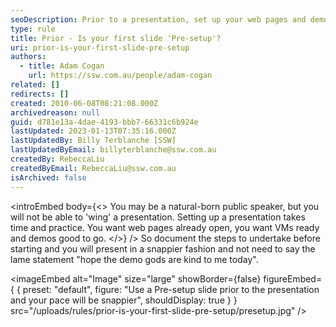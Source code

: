```yaml
---
seoDescription: Prior to a presentation, set up your web pages and demos to ensure a smoother delivery and avoid reliance on good fortune.
type: rule
title: Prior - Is your first slide 'Pre-setup'?
uri: prior-is-your-first-slide-pre-setup
authors:
  - title: Adam Cogan
    url: https://ssw.com.au/people/adam-cogan
related: []
redirects: []
created: 2010-06-08T08:21:08.000Z
archivedreason: null
guid: d781e13a-4dae-4193-bbb7-66331c6b924e
lastUpdated: 2023-01-13T07:35:16.000Z
lastUpdatedBy: Billy Terblanche [SSW]
lastUpdatedByEmail: billyterblanche@ssw.com.au
createdBy: RebeccaLiu
createdByEmail: RebeccaLiu@ssw.com.au
isArchived: false
---
```


<introEmbed
  body={<>
You may be a natural-born public speaker, but you will not be able to 'wing' a presentation. Setting up a presentation takes time and practice. You want web pages already open, you want VMs ready and demos good to go.
  </>}
/>
So document the steps to undertake before starting and you will present in a snappier fashion and not need to say the lame statement "hope the demo gods are kind to me today".


<imageEmbed
  alt="Image"
  size="large"
  showBorder={false}
  figureEmbed={ {
    preset: "default",
    figure: "Use a Pre-setup slide prior to the presentation and your pace will be snappier",
    shouldDisplay: true
  } }
  src="/uploads/rules/prior-is-your-first-slide-pre-setup/presetup.jpg"
/>
